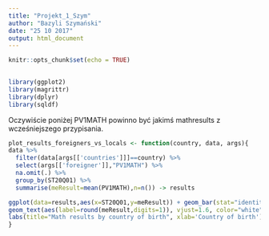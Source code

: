 ```yaml
---
title: "Projekt_1_Szym"
author: "Bazyli Szymański"
date: "25 10 2017"
output: html_document
---
```



```r
knitr::opts_chunk$set(echo = TRUE)

 
library(ggplot2)
library(magrittr)
library(dplyr)
library(sqldf)


```

Oczywiście poniżej PV1MATH powinno być jakimś mathresults z wcześniejszego przypisania. 

```r
plot_results_foreigners_vs_locals <- function(country, data, args){
data %>%
  filter(data[args[['countries']]]==country) %>%
  select(args[['foreigner']],"PV1MATH") %>%
  na.omit(.) %>%
  group_by(ST20Q01) %>%
  summarise(meResult=mean(PV1MATH),n=n()) -> results

ggplot(data=results,aes(x=ST20Q01,y=meResult)) + geom_bar(stat="identity",width=0.5,fill="steelblue") + 
geom_text(aes(label=round(meResult,digits=1)), vjust=1.6, color="white", size=4) +
labs(title="Math results by country of birth", xlab='Country of birth')
}


```


